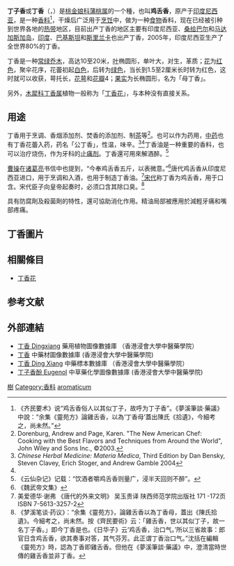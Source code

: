 {{Speciesbox
| image = Syzygium_aromaticum_-_Köhler–s_Medizinal-Pflanzen-030.jpg
| image_width = 250px
| image_caption = 《[[科勒藥用植物|科勒藥用植物]]》(1897), <br>''Caryophyllus aromaticus''
| genus = Syzygium
| species = aromaticum
| authority = ([[L.|L.]]) Merrill & Perry
| synonyms = ''Eugenia aromaticum''<br />''Eugenia caryophyllata''
}}
'''丁子香'''或'''丁香'''（{{sn|''Syzygium aromaticum''}}，{{lang-en|clove，Eugenia caryophyllata Thunb}}）是[[桃金娘科|桃金娘科]][[蒲桃属|蒲桃属]]的一个種，也叫'''鸡舌香'''，原产于[[印度尼西亚|印度尼西亚]]，是一种[[香料|香料]]<ref>《齐民要术》说“鸡舌香俗人以其似丁子，故呼为丁子香”。《夢溪筆談·藥議》中說：“余集《靈苑方》論雞舌香，以為‘丁香母’蓋出陳氏《拾遺》，今細考之，尚未然。”</ref>，干燥后广泛用于[[烹饪|烹饪]]中，做为一种[[食物|食物]]香料，现在已经被引种到世界各地的[[热带|热带]]地区，目前出产丁香的地区主要有印度尼西亚、[[桑给巴尔|桑给巴尔]]和[[马达加斯加岛|马达加斯加岛]]，[[印度|印度]]、[[巴基斯坦|巴基斯坦]]和[[斯里兰卡|斯里兰卡]]也出产丁香，2005年，印度尼西亚生产了全世界80%的丁香。

丁香是一种[[常綠喬木|常绿乔木]]，高达10至20米，[[叶|叶]]椭圆形，单叶大，对生，革质；[[花|花]]为[[红色|红色]]，聚伞花序，花蕾初起[[白色|白色]]，后转为[[绿色|绿色]]，当长到1.5至2厘米长时转为红色，这时就可以收获，萼托长，[[花萼|花萼]]和[[花瓣|花瓣]]4；[[果实|果实]]为长椭圆形，名为「母丁香」。

另外，[[木犀科|木犀科]][[丁香属|丁香属]]植物一般称为「[[丁香花|丁香花]]」，与本种没有直接关系。

== 用途 ==
丁香用于烹调、香烟添加剂、焚香的添加剂、制[[茶|茶]]等<ref>Dorenburg, Andrew and Page, Karen. "The New American Chef: Cooking with the Best Flavors and Techniques from Around the World", John Wiley and Sons Inc., ©2003.</ref>。也可以作为药用，[[中药|中药]]也有丁香花蕾入药，药名「公丁香」，性温，味辛。<ref name="ReferenceA">''Chinese Herbal Medicine: Materia Medica'', Third Edition by Dan Bensky, Steven Clavey, Erich Stoger, and Andrew Gamble 2004</ref><ref name="ReferenceA"/>丁香油是一种重要的香料，也可以治疗烧伤，作为牙科的[[止痛剂|止痛剂]]。丁香還可用來解酒醉。<ref>《云仙杂记》记载：“饮酒者嚼鸡舌香则量广，浸半天回则不醉”。</ref>

[[曹操|曹操]]在[[诸葛亮|诸葛亮]]书信中也提到，“今奉鸡舌香五斤，以表微意。”<ref>《魏武帝文集》</ref>唐代鸡舌香从印度尼西亚进口，用于烹调和入酒，也用于制造丁香油。<ref>美爱德华·谢弗 《唐代的外来文明》 吴玉贵译 陕西师范学院出版社  171 -172页 
ISBN 7-5613-3257-2</ref>[[宋代|宋代]]称丁香为鸡舌香，用于口含。宋代臣子向皇帝起奏时，必须口含其除口臭。<ref>《梦溪笔谈·药议》：“余集《靈苑方》，論雞舌香以為丁香母，蓋出《陳氏拾遺》。今細考之，尚未然。按《齊民要術》云：「雞舌香，世以其似丁子，故一名丁子香。」即今丁香是也。《日华子》云‘鸡舌香，治口气。’所以三省故事：郎官日含鸡舌香，欲其奏事对答，其气芬芳。此正谓丁香治口气。”沈括在編輯《靈苑方》時，認為丁香即雞舌香。但他在《夢溪筆談·藥議》中，澄清當時世傳的雞舌香並非丁香。</ref>

具有防腐劑及殺菌劑的特性，還可協助消化作用。精油局部被應用於減輕牙痛和嘴部疼痛。

== 丁香圖片 ==
{{gallery
|File:The flowers of clove tree in Pemba island.JPG|丁香樹上的花朵
|File:Syzygium aromaticum on tree.jpg|丁香樹上的花朵
|File:CloveCloseUp.jpg|干燥的丁香花蕾
|File:Eugenol.svg|[[丁香酚|丁香酚]](苯基丙烯)化學式
|File:Cloves fresh in hand.JPG|花蕾与正在发育中的果实
|File:Syzygium aromaticum (5288802743).jpg|熟透脱落的果实——母丁香
}}

== 相關條目 ==
* [[丁香花|丁香花]]

== 参考文献 ==
{{reflist}}

==外部連結==
{{Commons category|Syzygium aromaticum}}
* [http://libproject.hkbu.edu.hk/was40/detail?lang=ch&channelid=1288&searchword=herb_id=D00403 丁香 Dingxiang]{{Wayback|url=http://libproject.hkbu.edu.hk/was40/detail?lang=ch&channelid=1288&searchword=herb_id=D00403 |date=20190509211940 }} 藥用植物圖像數據庫 （香港浸會大學中醫藥學院） {{zh}}{{en}} 
*[https://sys01.lib.hkbu.edu.hk/cmed/mmid/detail.php?pid=B00299 丁香] 中藥材圖像數據庫  (香港浸會大學中醫藥學院) {{zh}}{{en}} 
* [http://libproject.hkbu.edu.hk/was40/detail?channelid=44273&searchword=herb_id=D00662 丁香 Ding Xiang]{{Wayback|url=http://libproject.hkbu.edu.hk/was40/detail?channelid=44273&searchword=herb_id=D00662 |date=20160703025645 }} 中藥標本數據庫 （香港浸會大學中醫藥學院） {{zh-hant}}{{en}}
* [http://libproject.hkbu.edu.hk/was40/detail?channelid=22253&lang=cht&searchword=code=P00346 丁子香酚 Eugenol] {{Wayback|url=http://libproject.hkbu.edu.hk/was40/detail?channelid=22253&lang=cht&searchword=code=P00346 |date=20201107025901 }} 中草藥化學圖像數據庫 (香港浸會大學中醫藥學院) {{zh}}{{en}}

{{Authority control}}
{{Taxonbar|from=Q26736}}

[[Category:藥用植物|樹]]
[[Category:香料|Category:香料]]
[[Category:蒲桃属|aromaticum]]